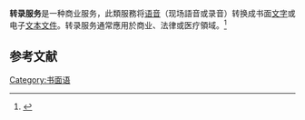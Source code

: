 {{Expand language|1=en|time=2021-03-29T10:49:15+00:00}}
'''转录服务'''是一种商业服务，此類服務将[[语音|语音]]（现场語音或录音）转换成书面[[文字|文字]]或电子[[文本文件|文本文件]]。转录服务通常應用於商业、法律或医疗領域。<ref>{{Cite news|url=https://alphabetsecretarial.co.uk/|title=Alphabet Secretarial|access-date=2021-09-22|url-status=live}}</ref>

==参考文献==
{{reflist}}

[[Category:书面语|Category:书面语]]
